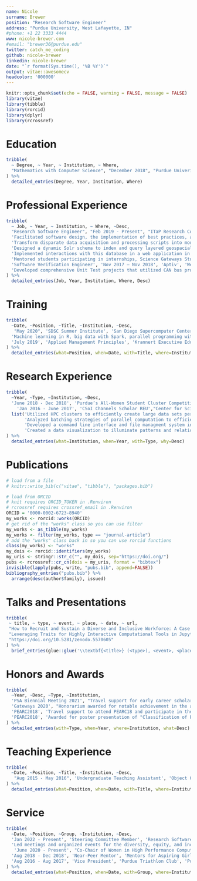 ```yaml
---
name: Nicole
surname: Brewer
position: "Research Software Engineer"
address: "Purdue University, West Lafayette, IN"
#phone: +1 22 3333 4444
www: nicole-brewer.com
#email: "brewer36@purdue.edu"
twitter: catch_me_coding
github: nicole-brewer
linkedin: nicole-brewer
date: "`r format(Sys.time(), '%B %Y')`"
output: vitae::awesomecv
headcolor: '000000'
---
```


```r
knitr::opts_chunk$set(echo = FALSE, warning = FALSE, message = FALSE)
library(vitae)
library(tibble)
library(rorcid)
library(dplyr)
library(rcrossref)
```

# Education

```r
tribble(
  ~ Degree, ~ Year, ~ Institution, ~ Where,
  "Mathematics with Computer Science", "December 2018", "Purdue Univeristy", "West Lafayette, IN"
) %>% 
  detailed_entries(Degree, Year, Institution, Where)
```

# Professional Experience
```r
tribble(
  ~ Job, ~ Year, ~ Institution, ~ Where, ~Desc,
  "Research Software Engineer", "Feb 2019 - Present", "ITaP Research Computing", "Purdue University", list('Implemented a highly interactive, Jupyter-based, GUI wrapper for power analysis software in order to expand the audience and ease of use of a rich set of computational functions via a user-friendly interface', 
  'Facilitated software design, the implementation of best practices, and internal tool development, and lab documentation to improve the overall sustainability of lab software',
  'Transform disparate data acquisition and processing scripts into modular classes to be reused for scientific workflows',
  'Designed a dynamic Solr schema to index and query layered geospacial and user-defined metadata', 
  'Implemented interactions with this database in a web application in PHP and JavaScript',
  'Mentored students participating in internships, Science Gateways Student Hackathon 2019, and Purdue\'s Student Cluster Competition team'),
  'Software Verification Engineer', 'Nov 2017 – Nov 2018', 'Aptiv', 'West Lafayette, IN',
  'Developed comprehensive Unit Test projects that utilized CAN bus protocol communications to verify automotive controller hardware', 
) %>% 
  detailed_entries(Job, Year, Institution, Where, Desc)
```
# Training

```r
tribble(
  ~Date, ~Position, ~Title, ~Institution, ~Desc,
   "May 2020", 'SDSC Summer Institute', 'San Diego Supercomputer Center', 'Virtual', 
  'Machine learning in R, big data with Spark, parallel programming with Python, and scientific visualization',
  'July 2019', 'Applied Management Principles', 'Krannert Executive Education', 'West Lafayette, IN', 'Purdue\'s "mini-MBA" covering accounting, finance, strategy, marketing, negotiations & problem solving'
) %>% 
  detailed_entries(what=Position, when=Date, with=Title, where=Institution, why=Desc)
```

# Research Experience
```r
tribble(
  ~Year, ~Type, ~Institution, ~Desc,
  'June 2018 - Dec 2018', 'Purdue’s All‐Women Student Cluster Competition Team', ' Supercomputing 2018', list('Built a small cluster and applied optimization techniques in a non-stop, 48-hour challenge at the SC conference.', 'Compiled a scienfitic application from an accepted paper from the prior year’s Technical Program and interacted directly with the paper’s authors to reproduce specific results and conclusions from the paper.'),
    'Jan 2016 - June 2017', 'CSoI Channels Scholar REU',"Center for Science of Information, NSF STC", 
  list('Utilized HPC clusters to efficiently create large data sets pertaining to combinatorial game theory.',
       'Analyzed batching strategies of parallel computation to efficiently detect an unknown length of repeating sequences in long strings.',
       'Developed a command line interface and file managment system in Python to prevent human error and enhance the usability of codebase upon inheritance.',
       'Created a data visualization to illuminate patterns and relationships among 5-dimensions for future work.'),
) %>% 
  detailed_entries(what=Institution, when=Year, with=Type, why=Desc)
```

# Publications

```r
# load from a file
# knitr::write_bib(c("vitae", "tibble"), "packages.bib")

# load from ORCID
# knit requires ORCID_TOKEN in .Renviron
# rcrossref requires crossref_email in .Renviron
ORCID = '0000-0002-6723-8940'
my_works <- rorcid::works(ORCID)
# get rid of the "works" class so you can use filter
my_works <- as_tibble(my_works)
my_works <- filter(my_works, type == "journal-article")
# add the "works" class back in so you can use rorcid functions
class(my_works) <- "works"
my_dois <- rorcid::identifiers(my_works)
my_uris <- stringr::str_c("", my_dois, sep="https://doi.org/")
pubs <- rcrossref::cr_cn(dois = my_uris, format = "bibtex")
invisible(lapply(pubs, write, "pubs.bib", append=FALSE))
bibliography_entries("pubs.bib") %>%
  arrange(desc(author$family), issued)
```
# Talks and Presentations

```r
tribble(
 ~ title, ~ type, ~ event, ~ place, ~ date, ~ url,
 "How to Recruit and Sustain a Diverse and Inclusive Workforce: A Case Study",  "Invited Panelist", "International RSE Day", "Virtual", "Oct 2021", "https://us-rse.org/events/2021/2021-10-intnl-rse-day",
 "Leveraging Traits for Highly Interactive Computational Tools in Jupyter", "Video Presentation", "Gateways Conference", "Virtual", "Oct 2021",
 "https://doi.org/10.5281/zenodo.5570605"
) %>% 
  brief_entries(glue::glue('\\textbf{<title>} (<type>), <event>, <place>. \\url{<url>}', .open = "<", .close = ">"), paste0(date, "\\newline"), .protect = FALSE)
```

# Honors and Awards

```r
tribble(
  ~Year, ~Desc, ~Type, ~Institution,
  'PSA Biennial Meeting 2021', "Travel support for early career scholars who are considering pursuing philosophy of science", 'Underrepresented Philosophy of Science Scholars Delegate', 'Baltimore, MD',
  'Gateways 2020', "Honorarium awarded for notable achievement in the advancement of science gateways", "Young Professional of the Year", "Virtual",
  'PEARC2018', 'Travel support to attend PEARC18 and participate in the student program', 'XSEDE Student Travel Grant', 'XSEDE',
  'PEARC2018', 'Awarded for poster presentation of "Classification of Periodicity in Subtraction Game Sequences"', "Phil Andrews Award", "Pittsburgh, PA"
) %>% 
  detailed_entries(with=Type, when=Year, where=Institution, what=Desc)
```

<!-- Grants and Fellowships -->

<!-- Invited Talks --> 

<!--
# Conference Activity
```r
tribble(
  ~Year, ~Type, ~Sub, ~Institution, ~Desc,
  2018, "Purdue's All-Women Team",' Student Cluster Competition', "Supercomputing Conference",
  "Assembled, administrated, and optimized a five-node cluster to run scientific and engineering applications under stringent power and time constraints",
) %>% 
  detailed_entries(where=Institution, when=Year, what=Sub, with=Type, why=Desc)
```
-->


# Teaching Experience
```r
tribble(
  ~Date, ~Position, ~Title, ~Institution, ~Desc,
   "Aug 2015 - May 2016", 'Undergraduate Teaching Assistant', 'Object Oriented Programming', 'Purdue Univeristy', 'Taught object oriented programming in Java, debugging In Intellij, JUnit Testing, and app development in Android Studio in laboratory',
) %>% 
  detailed_entries(what=Position, when=Date, with=Title, where=Institution)
```

# Service
```r
tribble(
  ~Date, ~Position, ~Group, ~Institution, ~Desc,
  'Jan 2022 - Present', 'Steering Committee Member', 'Research Software Engineering Association', 'United States',
  'Led meetings and organized events for the diversity, equity, and inclusion working group.',
   'June 2020 - Present', "Co-Chair of Women in High Performance Computing", 'ITaP Research Computing', 'Purdue University', 'Started a podcast to continute to improve visibility of women in spite of discontinuing in-person events in the wake of the COVID-19 pandemic',
  'Aug 2018 - Dec 2018', 'Near-Peer Mentor', 'Mentors for Aspiring Girls in Computing', 'Purdue University', 'Led hands-on activities to teach computer science concepts to local middle and high school students in order to improve the recruitment and retention of young women in technology careers',
  'Aug 2016 - Aug 2017', 'Vice President', 'Purdue Triathlon Club', 'Purdue University', 'Led and organized callouts, executive board meetings, social media campaigns, and clothing orders.'
) %>% 
  detailed_entries(what=Position, when=Date, with=Group, where=Institution, why=Desc)
```




<!-- Skills 
Languages Python, R, PHP, JavaScript, Java, C, C#, HTML/CSS
Containers Docker, Kubernetes
Databases Solr, Elasticsearch, MongoDB
Platforms Linux (CentOS, RHEL, Ubuntu), MacOS, Windows
Development Tools Git, Vim, RStudio, IntelliJ, AndroidStudio, Visual Studio, SVN
-->
